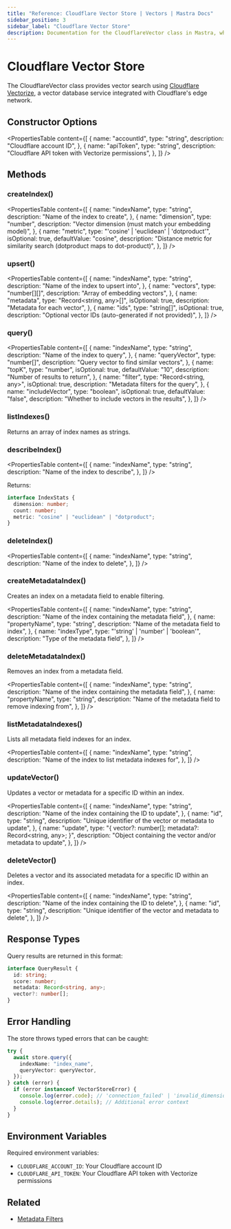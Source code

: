 ```yaml
---
title: "Reference: Cloudflare Vector Store | Vectors | Mastra Docs"
sidebar_position: 3
sidebar_label: "Cloudflare Vector Store"
description: Documentation for the CloudflareVector class in Mastra, which provides vector search using Cloudflare Vectorize.
---
```


# Cloudflare Vector Store

The CloudflareVector class provides vector search using [Cloudflare Vectorize](https://developers.cloudflare.com/vectorize/), a vector database service integrated with Cloudflare's edge network.

## Constructor Options

<PropertiesTable
  content={[
    {
      name: "accountId",
      type: "string",
      description: "Cloudflare account ID",
    },
    {
      name: "apiToken",
      type: "string",
      description: "Cloudflare API token with Vectorize permissions",
    },
  ]}
/>

## Methods

### createIndex()

<PropertiesTable
  content={[
    {
      name: "indexName",
      type: "string",
      description: "Name of the index to create",
    },
    {
      name: "dimension",
      type: "number",
      description: "Vector dimension (must match your embedding model)",
    },
    {
      name: "metric",
      type: "'cosine' | 'euclidean' | 'dotproduct'",
      isOptional: true,
      defaultValue: "cosine",
      description:
        "Distance metric for similarity search (dotproduct maps to dot-product)",
    },
  ]}
/>

### upsert()

<PropertiesTable
  content={[
    {
      name: "indexName",
      type: "string",
      description: "Name of the index to upsert into",
    },
    {
      name: "vectors",
      type: "number[][]",
      description: "Array of embedding vectors",
    },
    {
      name: "metadata",
      type: "Record<string, any>[]",
      isOptional: true,
      description: "Metadata for each vector",
    },
    {
      name: "ids",
      type: "string[]",
      isOptional: true,
      description: "Optional vector IDs (auto-generated if not provided)",
    },
  ]}
/>

### query()

<PropertiesTable
  content={[
    {
      name: "indexName",
      type: "string",
      description: "Name of the index to query",
    },
    {
      name: "queryVector",
      type: "number[]",
      description: "Query vector to find similar vectors",
    },
    {
      name: "topK",
      type: "number",
      isOptional: true,
      defaultValue: "10",
      description: "Number of results to return",
    },
    {
      name: "filter",
      type: "Record<string, any>",
      isOptional: true,
      description: "Metadata filters for the query",
    },
    {
      name: "includeVector",
      type: "boolean",
      isOptional: true,
      defaultValue: "false",
      description: "Whether to include vectors in the results",
    },
  ]}
/>

### listIndexes()

Returns an array of index names as strings.

### describeIndex()

<PropertiesTable
  content={[
    {
      name: "indexName",
      type: "string",
      description: "Name of the index to describe",
    },
  ]}
/>

Returns:

```typescript copy
interface IndexStats {
  dimension: number;
  count: number;
  metric: "cosine" | "euclidean" | "dotproduct";
}
```

### deleteIndex()

<PropertiesTable
  content={[
    {
      name: "indexName",
      type: "string",
      description: "Name of the index to delete",
    },
  ]}
/>

### createMetadataIndex()

Creates an index on a metadata field to enable filtering.

<PropertiesTable
  content={[
    {
      name: "indexName",
      type: "string",
      description: "Name of the index containing the metadata field",
    },
    {
      name: "propertyName",
      type: "string",
      description: "Name of the metadata field to index",
    },
    {
      name: "indexType",
      type: "'string' | 'number' | 'boolean'",
      description: "Type of the metadata field",
    },
  ]}
/>

### deleteMetadataIndex()

Removes an index from a metadata field.

<PropertiesTable
  content={[
    {
      name: "indexName",
      type: "string",
      description: "Name of the index containing the metadata field",
    },
    {
      name: "propertyName",
      type: "string",
      description: "Name of the metadata field to remove indexing from",
    },
  ]}
/>

### listMetadataIndexes()

Lists all metadata field indexes for an index.

<PropertiesTable
  content={[
    {
      name: "indexName",
      type: "string",
      description: "Name of the index to list metadata indexes for",
    },
  ]}
/>

### updateVector()

Updates a vector or metadata for a specific ID within an index.

<PropertiesTable
  content={[
    {
      name: "indexName",
      type: "string",
      description: "Name of the index containing the ID to update",
    },
    {
      name: "id",
      type: "string",
      description: "Unique identifier of the vector or metadata to update",
    },
    {
      name: "update",
      type: "{ vector?: number[]; metadata?: Record<string, any>; }",
      description: "Object containing the vector and/or metadata to update",
    },
  ]}
/>

### deleteVector()

Deletes a vector and its associated metadata for a specific ID within an index.

<PropertiesTable
  content={[
    {
      name: "indexName",
      type: "string",
      description: "Name of the index containing the ID to delete",
    },
    {
      name: "id",
      type: "string",
      description: "Unique identifier of the vector and metadata to delete",
    },
  ]}
/>

## Response Types

Query results are returned in this format:

```typescript copy
interface QueryResult {
  id: string;
  score: number;
  metadata: Record<string, any>;
  vector?: number[];
}
```

## Error Handling

The store throws typed errors that can be caught:

```typescript copy
try {
  await store.query({
    indexName: "index_name",
    queryVector: queryVector,
  });
} catch (error) {
  if (error instanceof VectorStoreError) {
    console.log(error.code); // 'connection_failed' | 'invalid_dimension' | etc
    console.log(error.details); // Additional error context
  }
}
```

## Environment Variables

Required environment variables:

- `CLOUDFLARE_ACCOUNT_ID`: Your Cloudflare account ID
- `CLOUDFLARE_API_TOKEN`: Your Cloudflare API token with Vectorize permissions

## Related

- [Metadata Filters](../rag/metadata-filters)
